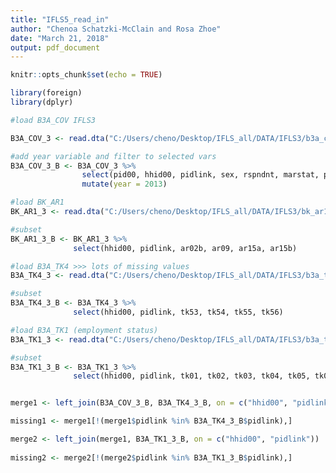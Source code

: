 ```yaml
---
title: "IFLS5_read_in"
author: "Chenoa Schatzki-McClain and Rosa Zhoe"
date: "March 21, 2018"
output: pdf_document
---
```


```r
knitr::opts_chunk$set(echo = TRUE)
```

```r

library(foreign)
library(dplyr)


```

```r

#load B3A_COV IFLS3

B3A_COV_3 <- read.dta("C:/Users/cheno/Desktop/IFLS_all/DATA/IFLS3/b3a_cov.dta")

#add year variable and filter to selected vars
B3A_COV_3_B <- B3A_COV_3 %>%
                select(pid00, hhid00, pidlink, sex, rspndnt, marstat, panel, age) %>%
                mutate(year = 2013)

#load BK_AR1
BK_AR1_3 <- read.dta("C:/Users/cheno/Desktop/IFLS_all/DATA/IFLS3/bk_ar1.dta")

#subset
BK_AR1_3_B <- BK_AR1_3 %>%
              select(hhid00, pidlink, ar02b, ar09, ar15a, ar15b)

#load B3A_TK4 >>> lots of missing values
B3A_TK4_3 <- read.dta("C:/Users/cheno/Desktop/IFLS_all/DATA/IFLS3/b3a_tk4.dta")

#subset
B3A_TK4_3_B <- B3A_TK4_3 %>%
              select(hhid00, pidlink, tk53, tk54, tk55, tk56)

#load B3A_TK1 (employment status)
B3A_TK1_3 <- read.dta("C:/Users/cheno/Desktop/IFLS_all/DATA/IFLS3/b3a_tk1.dta")

#subset
B3A_TK1_3_B <- B3A_TK1_3 %>%
              select(hhid00, pidlink, tk01, tk02, tk03, tk04, tk05, tk07x, tk07, tk08)



```

```r

merge1 <- left_join(B3A_COV_3_B, B3A_TK4_3_B, on = c("hhid00", "pidlink"))

missing1 <- merge1[!(merge1$pidlink %in% B3A_TK4_3_B$pidlink),] 

merge2 <- left_join(merge1, B3A_TK1_3_B, on = c("hhid00", "pidlink"))
  
missing2 <- merge2[!(merge2$pidlink %in% B3A_TK1_3_B$pidlink),] 


```
